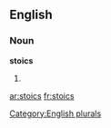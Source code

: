 ==English==

===Noun===
'''stoics'''

# {{plural of|[[stoic]]}}

[[Category:English plurals]]

[[ar:stoics]]
[[fr:stoics]]